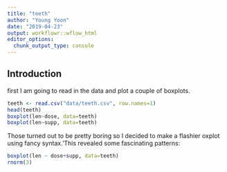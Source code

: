 ```yaml
---
title: "teeth"
author: "Young Yoon"
date: "2019-04-23"
output: workflowr::wflow_html
editor_options:
  chunk_output_type: console
---
```


## Introduction

first I am going to read in the data and plot a couple of boxplots.
```r
teeth <- read.csv("data/teeth.csv", row.names=1)
head(teeth)
boxplot(len~dose, data=teeth)
boxplot(len~supp, data=teeth)
```

Those turned out to be pretty boring so I decided to make a flashier oxplot using fancy syntax.'This revealed some fascinating patterns:
```r
boxplot(len ~ dose+supp, data=teeth)
rnorm(3)
```

